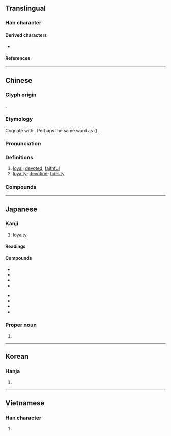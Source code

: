{{also|中心}}
{{character info}}
==Translingual==

===Han character===
{{Han char|rn=61|rad=心|as=04|sn=8|four=50336|canj=LP|ids=⿱中心}}

====Derived characters====
* {{l|mul|[[𠊞]], [[㥙]], [[𣷡]], [[𦜦]], [[䛱]], [[𨨩]], [[𩗻]], [[𢘑]], [[𢘗]], [[𡲦]], [[𫁑]], [[𨵖]], [[𬅇]], [[贒]]}}

====References====
{{Han ref|kx=0377.130|dkj=10353|dj=0704.060|hdz=42273.150|uh=5FE0}}

----

==Chinese==
{{zh-forms}}

===Glyph origin===
{{Han etym}}
{{Han compound|中|心|c1=p|c2=s|ls=psc|t2=heart}}.

===Etymology===
Cognate with {{cog|bo|'''གཞུང'''་བ||to attend; to be heedful}}. Perhaps the same word as {{och-l|中}} ({{zh-ref|Schuessler, 2007}}).

===Pronunciation===
{{zh-pron
|m=zhōng
|c=zung1
|h=
|md=dṳ̆ng
|mn=tiong
|mn-t=dong1
|w=
|mc=y
|oc=y
|cat=a,n
}}

===Definitions===
{{zh-hanzi}}

# [[loyal]]; [[devoted]]; [[faithful]]
# [[loyalty]]; [[devotion]]; [[fidelity]]

===Compounds===
{{zh-der|忠鯁|公忠體國|忠愨|忠厚|一門忠烈|忠言讜論|忠臣烈士|忠孝賢良|忠臣義士|忠貫白日|忠悃|忠言嘉謨|忠良|孤忠|宅心忠厚|忠孝兩全|忠義|愚忠|忠誠|忠果|忠敬|忠魂|忠順|忠貞不渝|忠貞|忠諫|忠言逆耳|忠言|忠臣|忠肝義膽|忠義雙全|忠節|忠直|忠烈|忠正|忠恕|忠心赤膽|忠心貫日|忠心耿耿|忠心|忠實|忠孝雙全|忠孝節義|忠孝|忠告|忠君報國|忠厚老實|忠信|不忠|忠勇|忠藎|忠言奇謀|忠臣孝子|忠孝節烈|小忠小信|大奸似忠|報國盡忠|忠君愛國|忠於職守|忠賢|公忠|大姦似忠|忠款|忠忱|盡忠職守|移孝作忠|移孝為忠|盡忠報國|盡忠|攄忠報國|效忠|盡忠竭力|爛忠厚|朴忠|至忠|赤心忠膽|精忠報國|竭智盡忠|逆耳忠言|赤膽忠肝|精忠旗|赤膽忠心|褒忠鄉|精忠柏|顯忠廟|忠路|精忠|忠山|忠寮|死忠|忠黨愛國|大忠}}

----

==Japanese==

===Kanji===
{{ja-kanji|grade=6|rs=心04}}

# [[loyalty]]

====Readings====
{{ja-readings
|goon=ちゅう<ちゆう
|kanon=ちゅう<ちゆう
|kun=まごころ-
|nanori=たた-, ただ-, ただし-, なお-, きよし-
}}

====Compounds====
{{der-top|Compounds}}
* {{ja-r|忠%実|ちゅう%じつ}}
* {{ja-r|忠%臣|ちゅう%しん}}
* {{ja-r|忠%誠|ちゅう%せい}}
* {{ja-r|忠%告|ちゅう%こく}}
{{der-mid}}
* {{ja-r|忠%義|ちゅう%ぎ}}
* {{ja-r|忠%恕|ちゅう%じょ}}
* {{ja-r|忠%僕|ちゅう%ぼく}}
* {{ja-r|忠%勇|ちゅう%ゆう}}
{{der-bottom}}

===Proper noun===
{{ja-pos|proper|ただし}}

# {{given name|ja|male|sort=ただし}}

----

==Korean==

===Hanja===
{{ko-hanja|충}}

# {{rfdef|ko|sort=心04}}

----

==Vietnamese==

===Han character===
{{vi-readings|readings=trung,võ,vű|rs=心04}}

# {{rfdef|vi|sort=心04}}